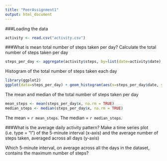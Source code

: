 ```yaml
---
title: "PeerAssignment1"
output: html_document
---
```


###Loading the data
```r
activity <- read.csv("activity.csv")
```

###What is mean total number of steps taken per day?
Calculate the total number of steps taken per day
```r
steps_per_day <- aggregate(activity$steps, by=list(date=activity$date), FUN=sum)
```

Histogram of the total number of steps taken each day
```r
library(ggplot2)
ggplot(data=steps_per_day) + geom_histogram(aes(x=steps_per_day$date, y=steps_per_day$x), stat="identity") + labs(list(title = "Total number of steps", x = "date", y = "steps"))
```                                                                                                                

The mean and median of the total number of steps taken per day
```r
mean_steps <- mean(steps_per_day$x, na.rm = TRUE)
median_steps <- median(steps_per_day$x, na.rm = TRUE)
```
The mean = `r mean_steps`.
The median = `r median_steps`.

###What is the average daily activity pattern?
Make a time series plot (i.e. type = "l") of the 5-minute interval (x-axis) and the average number of steps taken, averaged across all days (y-axis)

Which 5-minute interval, on average across all the days in the dataset, contains the maximum number of steps?